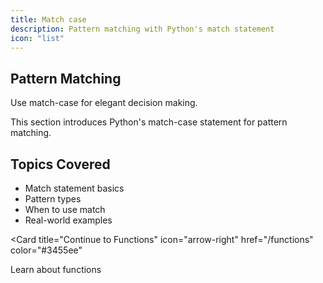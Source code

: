 ```yaml
---
title: Match case
description: Pattern matching with Python's match statement
icon: "list"
---
```


## Pattern Matching

Use match-case for elegant decision making.

<Note>
  This section introduces Python's match-case statement for pattern matching.
</Note>

## Topics Covered

- Match statement basics
- Pattern types
- When to use match
- Real-world examples

<Card
  title="Continue to Functions"
  icon="arrow-right"
  href="/functions"
  color="#3455ee"
>
  Learn about functions
</Card>